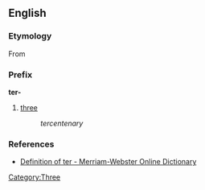 ==English==

===Etymology===
From {{etyl|la}} {{term|lang=la|ter||three times}}

===Prefix===
'''ter-'''

# [[three]]
#: ''tercentenary''

===References===
* [http://m-w.com/dictionary/ter- Definition of ter - Merriam-Webster Online Dictionary]

[[Category:Three]]